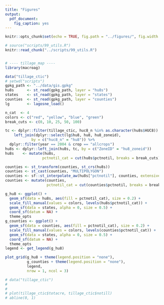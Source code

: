 ```yaml
---
title: "Figures"
output:
  pdf_document:
    fig_caption: yes
---
```


```r
knitr::opts_chunk$set(echo = TRUE, fig.path = "../figures/", fig.width = 5, fig.height = 6)
```

```r
# source("scripts/99_utils.R")
knitr::read_chunk("../scripts/99_utils.R")
```

```r

```

```r
# ---- tillage_map ----
library(macroag)

data("tillage_ctic")
# setwd("scripts")
gpkg_path <- "../data/gis.gpkg"
hu8s      <- st_read(gpkg_path, layer = "hu8s")
states    <- st_read(gpkg_path, layer = "states")
counties  <- st_read(gpkg_path, layer = "counties")
lg        <- lagosne_load()

n_cat  <- 4
colors <- c("red", "yellow", "blue", "green")
break_cuts <- c(0, 10, 25, 50, 100)

tc <- dplyr::filter(tillage_ctic, huc8_n %in% as.character(hu8s$HUC8)) %>%
    left_join(dplyr::select(lg$hu8, hu8, hu8_zoneid),
            by = c("huc8_n" = "hu8")) %>%
  dplyr::filter(year == 2004 & crop == "allcrops")
hu8s <- dplyr::left_join(hu8s, tc, by = c("ZoneID" = "hu8_zoneid"))
hu8s    <- mutate(hu8s, 
                 pctnotil_cat = cut(hu8s$pctnotil, breaks = break_cuts))

counties <- st_transform(counties, st_crs(hu8s))
counties <- st_cast(counties, "MULTIPOLYGON")
counties <- sf::st_interpolate_aw(hu8s["pctnotil"], counties, extensive = FALSE)
counties <- mutate(counties,
                   pctnotil_cat = cut(counties$pctnotil, breaks = break_cuts))

g_hu8 <- ggplot() +
  geom_sf(data = hu8s, aes(fill = pctnotil_cat), size = 0.2) +
  scale_fill_manual(values = colors, levels(hu8s$pctnotil_cat)) + 
  geom_sf(data = states, alpha = 0, size = 0.5) +
  coord_sf(datum = NA) +
  theme_opts
g_counties <- ggplot() +
  geom_sf(data = counties, aes(fill = pctnotil_cat), size = 0.2) +
  scale_fill_manual(values = colors, levels(counties$pctnotil_cat)) +
  geom_sf(data = states, alpha = 0, size = 0.5) +
  coord_sf(datum = NA) +
  theme_opts
legend <- get_legend(g_hu8)

plot_grid(g_hu8 + theme(legend.position = "none"), 
          g_counties + theme(legend.position = "none"), 
          legend, 
          nrow = 1, ncol = 3)

# data("tillage_ctic")
#
#
# plot(tillage_ctic$totacre, tillage_ctic$notill)
# abline(0, 1)
```
